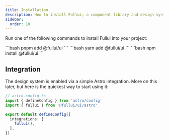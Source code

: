 ```yaml
---
title: Installation
description: How to install Fullui; a component library and design system built for Astro.
sidebar:
  order: 10
---
```



Run one of the following commands to install Fullui into your project:

<Tabs>
  <TabItem label="pnpm">
    ```bash
    pnpm add @fullui/ui
    ```
  </TabItem>
  <TabItem label="yarn">
    ```bash
    yarn add @fullui/ui
    ```
  </TabItem>
  <TabItem label="npm">
    ```bash
    npm install @fullui/ui
    ```
  </TabItem>
</Tabs>

## Integration
The design system is enabled via a simple Astro integration. More on this later, but here is the quickest way to start using it:

```ts
// astro.config.ts
import { defineConfig } from 'astro/config'
import { fullui } from '@fullui/ui/astro'

export default defineConfig({
  integrations: [
    fullui(),
  ],
})
```